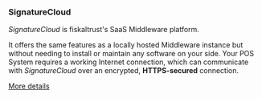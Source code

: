 ### SignatureCloud

*SignatureCloud* is fiskaltrust's SaaS Middleware platform.

It offers the same features as a locally hosted Middleware instance but without needing to install or maintain any software on your side. Your POS System requires a working Internet connection, which can communicate with *SignatureCloud* over an encrypted, **HTTPS-secured** connection.

[More details](https://www.fiskaltrust.at/products/fiscalization/)